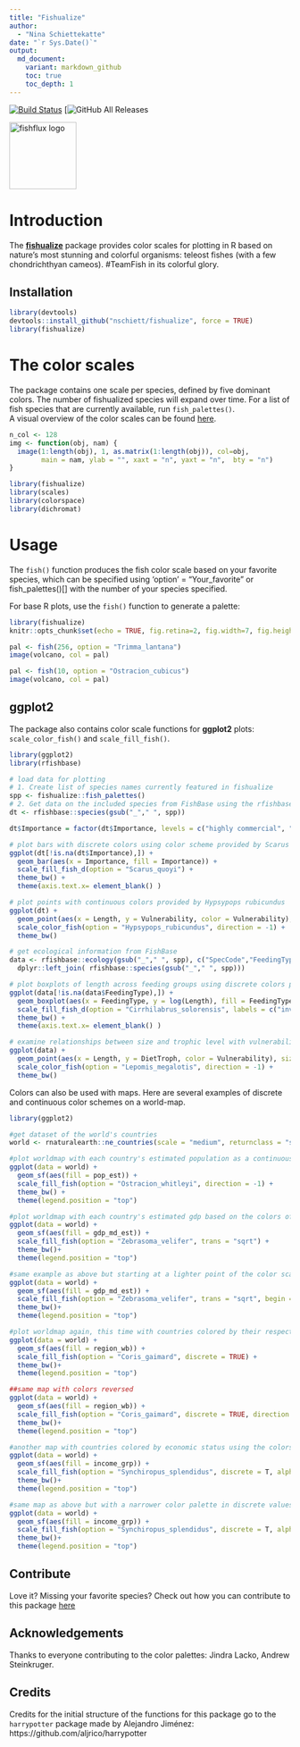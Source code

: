 ```yaml
---
title: "Fishualize"
author:
  - "Nina Schiettekatte"
date: "`r Sys.Date()`"
output:
  md_document:
    variant: markdown_github
    toc: true
    toc_depth: 1
---
```



[![Build Status](https://api.travis-ci.org/nschiett/fishualize.png?branch=master)](https://travis-ci.org/nschiett/fishualize)
[![GitHub All Releases](https://img.shields.io/github/downloads/nschiett/fishualize/total)

<img src="man/figures/fishualize_logo.png" width = 120 alt="fishflux logo"/>



# Introduction

The [**fishualize**](http:://github.com/nschiett/fishualize) package provides color scales for plotting in R based on nature’s most stunning and colorful organisms: teleost fishes (with a few chondrichthyan cameos). #TeamFish in its colorful glory.


## Installation


```r
library(devtools)
devtools::install_github("nschiett/fishualize", force = TRUE)
library(fishualize)
```




# The color scales

The package contains one scale per species, defined by five dominant colors. The number of fishualized species will expand over time. For a list of fish species that are currently available, run `fish_palettes()`.  
A visual overview of the color scales can be found [here]( https://nschiett.github.io/fishualize/articles/overview_colors.html). 


```r
n_col <- 128
img <- function(obj, nam) {
  image(1:length(obj), 1, as.matrix(1:length(obj)), col=obj, 
        main = nam, ylab = "", xaxt = "n", yaxt = "n",  bty = "n")
}
```

```r
library(fishualize)
library(scales)
library(colorspace)
library(dichromat)
```


# Usage

The `fish()` function produces the fish color scale based on your favorite species, which can be specified using ‘option’ = “Your_favorite” or fish_palettes()[] with the number of your species specified.

For base R plots, use the `fish()` function to generate a palette:

```r
library(fishualize)
knitr::opts_chunk$set(echo = TRUE, fig.retina=2, fig.width=7, fig.height=5)
```


```r
pal <- fish(256, option = "Trimma_lantana")
image(volcano, col = pal)

pal <- fish(10, option = "Ostracion_cubicus")
image(volcano, col = pal)
```

## ggplot2

The package also contains color scale functions for **ggplot2**
plots: `scale_color_fish()` and `scale_fill_fish()`. 


```r
library(ggplot2)
library(rfishbase)

# load data for plotting 
# 1. Create list of species names currently featured in fishualize
spp <- fishualize::fish_palettes()
# 2. Get data on the included species from FishBase using the rfishbase package
dt <- rfishbase::species(gsub("_"," ", spp))

dt$Importance = factor(dt$Importance, levels = c("highly commercial", "commercial", "minor commercial", "subsistence fisheries", "of no interest"))

# plot bars with discrete colors using color scheme provided by Scarus quoyi
ggplot(dt[!is.na(dt$Importance),]) +
  geom_bar(aes(x = Importance, fill = Importance)) +
  scale_fill_fish_d(option = "Scarus_quoyi") +
  theme_bw() +
  theme(axis.text.x= element_blank() )

# plot points with continuous colors provided by Hypsypops rubicundus
ggplot(dt) +
  geom_point(aes(x = Length, y = Vulnerability, color = Vulnerability), size = 3) +
  scale_color_fish(option = "Hypsypops_rubicundus", direction = -1) +
  theme_bw()

# get ecological information from FishBase
data <- rfishbase::ecology(gsub("_"," ", spp), c("SpecCode","FeedingType", "DietTroph")) %>% 
  dplyr::left_join( rfishbase::species(gsub("_"," ", spp)))

# plot boxplots of length across feeding groups using discrete colors provided by Cirrilabrus solorensis
ggplot(data[!is.na(data$FeedingType),]) +
  geom_boxplot(aes(x = FeedingType, y = log(Length), fill = FeedingType )) +
  scale_fill_fish_d(option = "Cirrhilabrus_solorensis", labels = c("invertivore", "herbivore", "carnivore", "planktivore", "omnivore")) +
  theme_bw() +
  theme(axis.text.x= element_blank() )

# examine relationships between size and trophic level with vulnerability as a continuous color scheme provided by Lepomis megalotis
ggplot(data) +
  geom_point(aes(x = Length, y = DietTroph, color = Vulnerability), size = 6, alpha = 0.9) +
  scale_color_fish(option = "Lepomis_megalotis", direction = -1) +
  theme_bw()
```

Colors can also be used with maps. Here are several examples of discrete and continuous color schemes on a world-map.

```r

library(ggplot2)

#get dataset of the world's countries
world <- rnaturalearth::ne_countries(scale = "medium", returnclass = "sf")

#plot worldmap with each country's estimated population as a continuous colors scale based on the reverse colors of Whitley's Boxfish Ostracion whitleyi
ggplot(data = world) +
  geom_sf(aes(fill = pop_est)) +
  scale_fill_fish(option = "Ostracion_whitleyi", direction = -1) +
  theme_bw() +
  theme(legend.position = "top")

#plot worldmap with each country's estimated gdp based on the colors of the Sailfin Tang Zebrasoma velifer
ggplot(data = world) +
  geom_sf(aes(fill = gdp_md_est)) +
  scale_fill_fish(option = "Zebrasoma_velifer", trans = "sqrt") +
  theme_bw()+
  theme(legend.position = "top")

#same example as above but starting at a lighter point of the color scale
ggplot(data = world) +
  geom_sf(aes(fill = gdp_md_est)) +
  scale_fill_fish(option = "Zebrasoma_velifer", trans = "sqrt", begin = 0.3, end = 1) +
  theme_bw()+
  theme(legend.position = "top")

#plot worldmap again, this time with countries colored by their respective regional affiliation using the colors of the Clown coris *Coris gaimard* and 'discrete = TRUE'
ggplot(data = world) +
  geom_sf(aes(fill = region_wb)) +
  scale_fill_fish(option = "Coris_gaimard", discrete = TRUE) +
  theme_bw()+
  theme(legend.position = "top")

##same map with colors reversed
ggplot(data = world) +
  geom_sf(aes(fill = region_wb)) +
  scale_fill_fish(option = "Coris_gaimard", discrete = TRUE, direction = -1) +
  theme_bw()+
  theme(legend.position = "top")

#another map with countries colored by economic status using the colors of the Mandarinfish *Synchiropus splendidus*
ggplot(data = world) +
  geom_sf(aes(fill = income_grp)) +
  scale_fill_fish(option = "Synchiropus_splendidus", discrete = T, alpha = 0.8) +
  theme_bw()+
  theme(legend.position = "top")

#same map as above but with a narrower color palette in discrete values
ggplot(data = world) +
  geom_sf(aes(fill = income_grp)) +
  scale_fill_fish(option = "Synchiropus_splendidus", discrete = T, alpha = 0.8, begin = 0.3, end = 1) +
  theme_bw()+
  theme(legend.position = "top")
```

## Contribute
Love it? Missing your favorite species? Check out how you can contribute to this package [here](https://nschiett.github.io/fishualize/articles/contribute.html)

## Acknowledgements
Thanks to everyone contributing to the color palettes: Jindra Lacko, Andrew Steinkruger.

## Credits

Credits for the initial structure of the functions for this package go to the `harrypotter` package made by Alejandro Jiménez: https://github.com/aljrico/harrypotter
